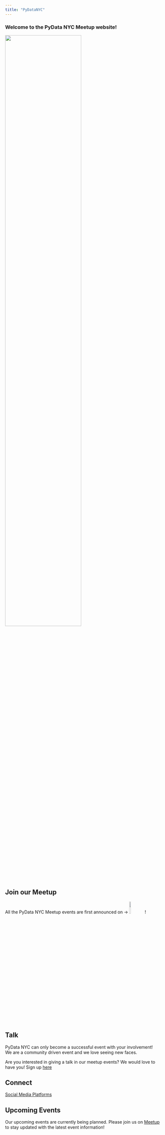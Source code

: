 ```yaml
---
title: "PyDataNYC"
---
```


### Welcome to the PyData NYC Meetup website!
[![](assets/pydata2022_conf.jpg){width=70% fig-align="center"}]("#") 
<!-- placeholder image -->

## Join our Meetup
All the PyData NYC Meetup events are first announced on -> [![](assets/meetup.svg){width=10%}](https://www.meetup.com/pydatanyc/)! 



## Talk
PyData NYC can only become a successful event with your involvement! We are a community driven event and we love seeing new faces.

Are you interested in giving a talk in our meetup events? We would love to have you!
Sign up [here](https://forms.gle/vkab3vjLmwHgrrHU9)

## Connect
[Social Media Platforms](https://linktr.ee/pydatanyc)

## Upcoming Events
Our upcoming events are currently being planned. Please join us on [Meetup](https://www.meetup.com/pydatanyc/) to stay updated with the latest event information!

